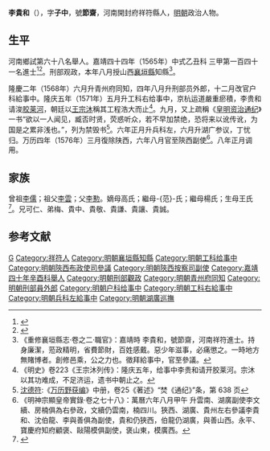 {{Otheruses|other=名为李贵和的其他人物|李贵和}}
{{Otheruses|other=名为李子中的其他人物|李子中}}
{{明清人物信息框
| 姓名 = 李貴和
| 原名 =
| 圖片名稱= 
| 圖片大小 =
| 圖片說明 = 
| 最高職務 = 陝西按察司副使
| 國家 = 大明 
| 爵位 =
| 籍貫 = [[河南|河南]][[開封府|開封府]][[祥符縣|祥符縣]]匠籍
| 族裔 = 
| 字號 = 字子中，號節齋
| 諡號 =
| 出生日期 = 壬辰四月初八日
| 出生地點 = <!---河南開封府祥符縣--->
| 逝世日期 = 卒年不詳 
| 逝世地點 =
| 墓葬 =
| 配偶 = 配王氏
| 親屬 = （子）李一
| 出身 =
* 嘉靖四十年辛酉科舉人
* 嘉靖四十四年乙丑科同進士出身
| 經歷 =
| 著作 =  
}}
'''李貴和'''（{{bd|1532年||？|catIdx=}}），字'''子中'''，號'''節齋'''，河南開封府祥符縣人，[[明朝|明朝]]政治人物。

== 生平 ==
河南鄉試第六十八名舉人。嘉靖四十四年（1565年）中式乙丑科<!---會試第九十九名--->三甲第一百四十一名進士<ref>{{Cite book|title=《皇明贡举考》卷五|author=[[张朝瑞|张朝瑞]]|publisher=《续修四库全书》史部第828册|year=|isbn=|location=|pages=}}</ref><ref>{{Cite book|title=贡举志五种 上|author=鲁小俊，江俊伟著|publisher=武汉大学出版社|year=2009|isbn=978-7-307-07043-1|location=武汉|pages=}}</ref>。刑部观政，本年八月授山西[[襄垣縣|襄垣縣]]知縣<ref>《重修襄垣縣志·卷之二·職官》：嘉靖時 李貴和，號節齋，河南祥符進士。持身廉潔，蒞政精明，省費節財，百姓感戴。惡少年滋事，必痛懲之。一時地方無賭博者。創修邑乘，公之力也。徵拜給事中，官至參議。</ref>。

隆慶二年（1568年）六月升青州府同知，四年八月升刑部员外郎，十二月改官户科給事中。隆庆五年（1571年）五月升工科右给事中，京杭运道嚴重瘀積，李贵和请浚[[胶莱河|胶莱河]]，朝廷以[[王宗沐|王宗沐]]稱其工程浩大而止<ref>《明史》卷223《王宗沐列传》：隆庆五年，给事中李贵和请开胶莱河。宗沐以其功难成，不足济运，遗书中朝止之。</ref>。九月，又上疏稱《[[皇明资治通纪|皇明资治通纪]]》一书“欲以一人闻见，臧否时贤，荧惑听众，若不早加禁绝，恐将来以讹传讹，为国是之累非浅也。”，列为禁毁书<ref>[[沈德符|沈德符]]:《[[万历野获编|万历野获编]]》中册，卷25《著述》“焚《通纪》”条，第 638 页</ref>。六年正月升兵科左，六月升湖广参议，丁忧归。万历四年（1576年）三月復除陕西，六年八月官至陝西副使<ref>《明神宗顯皇帝實錄·卷之七十八》：萬曆六年八月甲午 升雲南、湖廣副使李文續、房楠俱為右參政，文續仍雲南，楠四川。狹西、湖廣、貴州左右參議李貴和、沈伯龍、李與善俱為副使，貴和仍狹西，伯龍仍湖廣，與善山西。永平、寶慶府知府顧褒、敺陽模俱副使，褒山東，模廣西。</ref>。八年正月调用。

== 家族 ==
曾祖[[李儒|李儒]]；祖父[[李雲|李雲]]；父[[李懃|李懃]]。嫡母高氏；繼母-{范}-氏；繼母楊氏；生母王氏<ref>{{Cite book|title=天一阁藏明代科举录选刊 登科录 点校本|author=龚延明主编|publisher=宁波出版社|year=2016|isbn=978-7-5526-2320-8|location=宁波|pages=|quote=《天一閣藏明代科舉錄選刊.登科錄》之《嘉靖四十四年乙丑科登科錄》}}</ref>。兄可仁、弟梅、貴中、貴敬、貴謙、貴讓、貴誠。

==参考文献==
{{reflist}}

{{嘉靖四十四年乙丑科殿試金榜}}

{{Authority control}}

{{DEFAULTSORT:Li李}}
[[Category:李姓|G]]
[[Category:祥符人|Category:祥符人]]
[[Category:明朝襄垣縣知縣|Category:明朝襄垣縣知縣]]
[[Category:明朝工科给事中|Category:明朝工科给事中]]
[[Category:明朝陝西布政使司參議|Category:明朝陝西布政使司參議]]
[[Category:明朝陝西按察司副使|Category:明朝陝西按察司副使]]
[[Category:嘉靖四十年辛酉科舉人|Category:嘉靖四十年辛酉科舉人]]
[[Category:明朝刑部觀政|Category:明朝刑部觀政]]
[[Category:明朝青州府同知|Category:明朝青州府同知]]
[[Category:明朝刑部員外郎|Category:明朝刑部員外郎]]
[[Category:明朝户科给事中|Category:明朝户科给事中]]
[[Category:明朝工科右給事中|Category:明朝工科右給事中]]
[[Category:明朝兵科左給事中|Category:明朝兵科左給事中]]
[[Category:明朝湖廣巡撫|Category:明朝湖廣巡撫]]